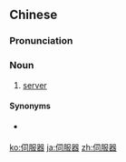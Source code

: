 ==Chinese==
{{zh-forms|type=21}}

===Pronunciation===
{{zh-pron
|m=sìfúqì
|c=si6 fuk6 hei3
|cat=n
}}

===Noun===
{{zh-noun}}

# {{lb|zh|Taiwan|Hong Kong|networking}} [[server]]

====Synonyms====
* {{qualifier|Mainland}} {{zh-l|服務器}}

[[ko:伺服器]]
[[ja:伺服器]]
[[zh:伺服器]]
